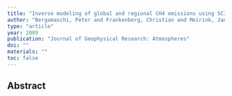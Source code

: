 ```yaml
---
title: "Inverse modeling of global and regional CH4 emissions using SCIAMACHY satellite retrievals"
author: "Bergamaschi, Peter and Frankenberg, Christian and Meirink, Jan Fokke and Krol, Maarten and Villani, M Gabriella and Houweling, Sander and Dentener, Frank and Dlugokencky, Edward J and Miller, John B and Gatti, Luciana V and others"
type: "article"
year: 2009
publication: "Journal of Geophysical Research: Atmospheres"
doi: ""
materials: ""
toc: false
---
```


## Abstract

